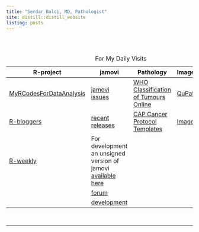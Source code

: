 ```yaml
---
title: "Serdar Balci, MD, Pathologist"
site: distill::distill_website
listing: posts
---
```


::: {itemscope="" itemtype="https://schema.org/Person"}
```{=html}
<script type="application/ld+json">
{
  "@context": "http://schema.org",
  "@type": "Person",
  "name": "Serdar Balcı",
  "url": "https://www.serdarbalci.com/",
  "jobTitle": "MD, Pathologist",
  "sameAs": [
    "https://www.facebook.com/serdarbalcimd",
    "https://www.facebook.com/serdarbalcimdpathologist/",
    "https://www.instagram.com/balciserdar/",
    "https://www.linkedin.com/in/serdar-balci-md-pathologist/",
    "https://twitter.com/serdarbalci",
    "https://github.com/sbalci",
    "https://www.parapathology.com",
    "https://www.patolojinotlari.com",
    "https://www.patolojiai.com/",
    "https://www.memorial.com.tr/doktorlar/serdar-balci"
  ]
}
</script>
```
:::

<br><br>

| R-project                                                                    | jamovi                                                                                                               | Pathology                                                                                                                      | Images                              | Genes                                                                                                              |
|------------------------------------------------------------------------------|----------------------------------------------------------------------------------------------------------------------|--------------------------------------------------------------------------------------------------------------------------------|-------------------------------------|--------------------------------------------------------------------------------------------------------------------|
| [MyRCodesForDataAnalysis](https://github.com/sbalci/MyRCodesForDataAnalysis) | [jamovi issues](https://github.com/jamovi/jamovi/issues)                                                             | [WHO Classification of Tumours Online](https://tumourclassification.iarc.who.int/welcome/)                                     | [QuPath](https://qupath.github.io/) | [cBioPortal](http://www.cbioportal.org/)                                                                           |
| [R-bloggers](https://www.r-bloggers.com/)                                    | [recent releases](https://www.jamovi.org/download.html)                                                              | [CAP Cancer Protocol Templates](https://www.cap.org/protocols-and-guidelines/cancer-reporting-tools/cancer-protocol-templates) | [ImageJ](https://imagej.github.io/) | [Coursera](https://www.coursera.org/learn/data-genes-medicine/lecture/uVUus/working-with-cbioportal-gene-networks) |
| [R-weekly](https://rweekly.org/)                                             | For development an unsigned version of jamovi [available here](https://www.jamovi.org/downloads/jamovi-unsigned.zip) |                                                                                                                                |                                     |                                                                                                                    |
|                                                                              | [forum](https://forum.jamovi.org/)                                                                                   |                                                                                                                                |                                     |                                                                                                                    |
|                                                                              | [development](https://dev.jamovi.org/tuts0101-getting-started.html)                                                  |                                                                                                                                |                                     |                                                                                                                    |

: For My Daily Visits

<br>

<hr>
